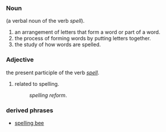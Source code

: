 ===Noun===
(a verbal noun of the verb ''spell'').
#an arrangement of letters that form a word or part of a word.
#the process of forming words by putting letters together.
#the study of how words are spelled.

===Adjective===
the present participle of the verb ''[[spell]]''.
#related to spelling.
#:''spelling reform''.
===derived phrases===
*[[spelling bee]]